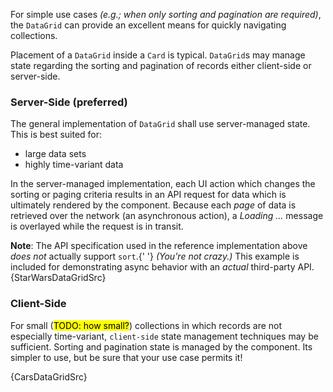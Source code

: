
For simple use cases _(e.g.; when only sorting and pagination are required)_, the `DataGrid` can provide an excellent means for quickly navigating collections.

Placement of a `DataGrid` inside a <Link to="/components/cards">`Card`</Link> is typical. `DataGrid`s may manage state regarding the sorting and pagination of records either client-side or server-side.

### Server-Side (preferred)

The general implementation of `DataGrid` shall use server-managed state. This is best suited for:

- large data sets
- highly time-variant data

In the server-managed implementation, each UI action which changes the sorting or paging criteria results in an API request for data which is ultimately rendered by the component. Because each _page_ of data is retrieved over the network (an asynchronous action), a _Loading ..._ message is overlayed while the request is in transit.

<StarWarsDataGrid />

<Alert color="info">
  <strong>Note</strong>: The API specification used in the reference
  implementation above <em>does not</em> actually support <code>sort</code>.{' '}
  <em>(You're not crazy.)</em> This example is included for demonstrating async
  behavior with an <em>actual</em> third-party API.
</Alert>

<SyntaxHighlighter language="jsx" style={xonokai}>
  {StarWarsDataGridSrc}
</SyntaxHighlighter>

### Client-Side

For small (<mark>TODO: how small?</mark>) collections in which records are not especially time-variant, `client-side` state management techniques may be sufficient. Sorting and pagination state is managed by the component. Its simpler to use, but be sure that your use case permits it!

<CarsDataGrid />

<SyntaxHighlighter language="jsx" style={xonokai}>
  {CarsDataGridSrc}
</SyntaxHighlighter>
